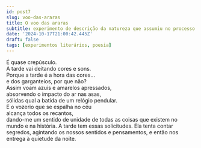 ```yaml
---
id: post7
slug: voo-das-araras
title: O voo das araras
subtitle: experimento de descrição da natureza que assumiu no processo a forma quase-poética e (quase sem querer) expressionista
date: '2024-10-17T21:00:42.445Z'
draft: false
tags: [experimentos literários, poesia]
---
```


É quase crepúsculo.  
A tarde vai deitando cores e sons.  
Porque a tarde é a hora das cores…  
e dos garganteios, por que não?  
Assim voam azuis e amarelos apressados,  
absorvendo o impacto do ar nas asas,  
sólidas qual a batida de um relógio pendular.  
E o vozerio que se espalha no céu  
alcança todos os recantos,  
dando-me um sentido de unidade
de todas as coisas que existem
no mundo e na história.
A tarde tem essas solicitudes.
Ela tenta contar segredos,
agintando os nossos sentidos e pensamentos,
e então nos entrega à quietude da noite.
